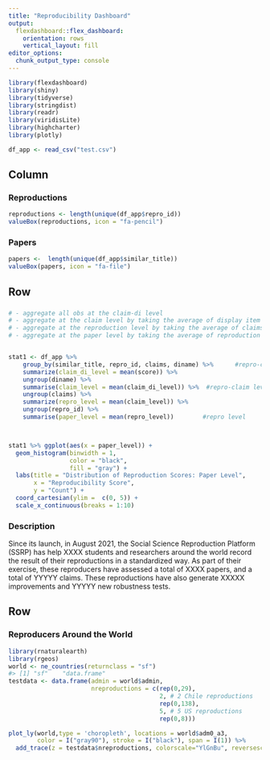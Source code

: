 ```yaml
---
title: "Reproducibility Dashboard"
output: 
  flexdashboard::flex_dashboard:
    orientation: rows
    vertical_layout: fill
editor_options: 
  chunk_output_type: console
---
```


```r
library(flexdashboard)
library(shiny)
library(tidyverse)
library(stringdist)       
library(readr)
library(viridisLite)
library(highcharter)
library(plotly)

df_app <- read_csv("test.csv")
```


Column 
------------------------------------------------------------------------
### Reproductions

```r
reproductions <- length(unique(df_app$repro_id))
valueBox(reproductions, icon = "fa-pencil")
```

### Papers

```r
papers <-  length(unique(df_app$similar_title))
valueBox(papers, icon = "fa-file")
```



Row {data-height=500}
-----------------------------------------------------------------------

### 

```r
# - aggregate all obs at the claim-di level
# - aggregate at the claim level by taking the average of display item (one per di)
# - aggregate at the reproduction level by taking the average of claims (one per claim)
# - aggregate at the paper level by taking the average of reproduction (one per repro)


stat1 <- df_app %>% 
    group_by(similar_title, repro_id, claims, diname) %>%      #repro-claim-di level (min? max? median? it should not matter)
    summarize(claim_di_level = mean(score)) %>% 
    ungroup(diname) %>% 
    summarise(claim_level = mean(claim_di_level)) %>%  #repro-claim level (min? max? median?)
    ungroup(claims) %>% 
    summarize(repro_level = mean(claim_level)) %>% 
    ungroup(repro_id) %>% 
    summarise(paper_level = mean(repro_level))        #repro level 



stat1 %>% ggplot(aes(x = paper_level)) +
  geom_histogram(binwidth = 1,
                 color = "black",
                 fill = "gray") +
  labs(title = "Distribution of Reproduction Scores: Paper Level",
       x = "Reproducibility Score",
       y = "Count") +
  coord_cartesian(ylim =  c(0, 5)) +
  scale_x_continuous(breaks = 1:10)
```

### Description

Since its launch, in August 2021, the Social Science Reproduction Platform (SSRP) has help 
XXXX students and researchers around the world record the result of their reproductions in a standardized way. 
As part of their exercise, these reproducers have assessed a total of XXXX papers, and a total of YYYYY claims. These reproductions have also generate XXXXX improvements and YYYYY new robustness tests.  



Row {data-height=500}
-----------------------------------------------------------------------

### Reproducers Around the World 



```r
library(rnaturalearth)
library(rgeos)
world <- ne_countries(returnclass = "sf")
#> [1] "sf"    "data.frame"
testdata <- data.frame(admin = world$admin,
                       nreproductions = c(rep(0,29),
                                          2, # 2 Chile reproductions
                                          rep(0,138),
                                          5, # 5 US reproductions
                                          rep(0,8)))

plot_ly(world,type = 'choropleth', locations = world$adm0_a3,
        color = I("gray90"), stroke = I("black"), span = I(1)) %>%
  add_trace(z = testdata$nreproductions, colorscale="YlGnBu", reversescale=T)
```
